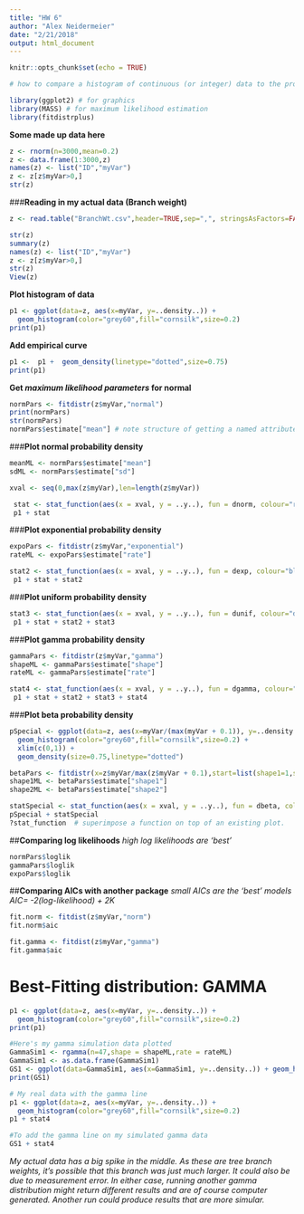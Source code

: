 ```yaml
---
title: "HW 6"
author: "Alex Neidermeier"
date: "2/21/2018"
output: html_document
---
```


```r
knitr::opts_chunk$set(echo = TRUE)
```

```r
# how to compare a histogram of continuous (or integer) data to the probability density functions for different statistical distributions.
```

```r
library(ggplot2) # for graphics
library(MASS) # for maximum likelihood estimation
library(fitdistrplus)
```

**Some made up data here**
```r
z <- rnorm(n=3000,mean=0.2)
z <- data.frame(1:3000,z)
names(z) <- list("ID","myVar")
z <- z[z$myVar>0,]
str(z)

```

###**Reading in my actual data (Branch weight)**
```r
z <- read.table("BranchWt.csv",header=TRUE,sep=",", stringsAsFactors=FALSE)

str(z)
summary(z)
names(z) <- list("ID","myVar")
z <- z[z$myVar>0,]
str(z)
View(z)

```


**Plot histogram of data**

```r
p1 <- ggplot(data=z, aes(x=myVar, y=..density..)) +
  geom_histogram(color="grey60",fill="cornsilk",size=0.2) 
print(p1)
```

**Add empirical curve**
```r
p1 <-  p1 +  geom_density(linetype="dotted",size=0.75)
print(p1)
```

**Get _maximum likelihood parameters_ for normal**
```r
normPars <- fitdistr(z$myVar,"normal")
print(normPars)
str(normPars)
normPars$estimate["mean"] # note structure of getting a named attribute
```

###**Plot normal probability density**
```r
meanML <- normPars$estimate["mean"]
sdML <- normPars$estimate["sd"]

xval <- seq(0,max(z$myVar),len=length(z$myVar))

 stat <- stat_function(aes(x = xval, y = ..y..), fun = dnorm, colour="red", n = length(z$myVar), args = list(mean = meanML, sd = sdML))
 p1 + stat
```

###**Plot exponential probability density**
```r
expoPars <- fitdistr(z$myVar,"exponential")
rateML <- expoPars$estimate["rate"]

stat2 <- stat_function(aes(x = xval, y = ..y..), fun = dexp, colour="blue", n = length(z$myVar), args = list(rate=rateML))
 p1 + stat + stat2
```

###**Plot uniform probability density**
```r
stat3 <- stat_function(aes(x = xval, y = ..y..), fun = dunif, colour="darkgreen", n = length(z$myVar), args = list(min=min(z$myVar), max=max(z$myVar)))
 p1 + stat + stat2 + stat3
```

###**Plot gamma probability density**
```r
gammaPars <- fitdistr(z$myVar,"gamma")
shapeML <- gammaPars$estimate["shape"]
rateML <- gammaPars$estimate["rate"]

stat4 <- stat_function(aes(x = xval, y = ..y..), fun = dgamma, colour="purple", n = length(z$myVar), args = list(shape=shapeML, rate=rateML))
 p1 + stat + stat2 + stat3 + stat4
```


###**Plot beta probability density**
```r
pSpecial <- ggplot(data=z, aes(x=myVar/(max(myVar + 0.1)), y=..density..)) +
  geom_histogram(color="grey60",fill="cornsilk",size=0.2) + 
  xlim(c(0,1)) +
  geom_density(size=0.75,linetype="dotted")

betaPars <- fitdistr(x=z$myVar/max(z$myVar + 0.1),start=list(shape1=1,shape2=2),"beta")
shape1ML <- betaPars$estimate["shape1"]
shape2ML <- betaPars$estimate["shape2"]

statSpecial <- stat_function(aes(x = xval, y = ..y..), fun = dbeta, colour="orchid", n = length(z$myVar), args = list(shape1=shape1ML,shape2=shape2ML))
pSpecial + statSpecial
?stat_function  # superimpose a function on top of an existing plot.
```

##**Comparing log likelihoods**
*high log likelihoods are 'best'*
```r
normPars$loglik 
gammaPars$loglik
expoPars$loglik

```


##**Comparing AICs with another package**
*small AICs are the 'best' models*
*AIC= -2(log-likelihood) + 2K*
```r
fit.norm <- fitdist(z$myVar,"norm")
fit.norm$aic

fit.gamma <- fitdist(z$myVar,"gamma")
fit.gamma$aic

```

# Best-Fitting distribution: GAMMA 
```r
p1 <- ggplot(data=z, aes(x=myVar, y=..density..)) +
  geom_histogram(color="grey60",fill="cornsilk",size=0.2) 
print(p1)

#Here's my gamma simulation data plotted
GammaSim1 <- rgamma(n=47,shape = shapeML,rate = rateML)
GammaSim1 <- as.data.frame(GammaSim1)
GS1 <- ggplot(data=GammaSim1, aes(x=GammaSim1, y=..density..)) + geom_histogram(color="grey60",fill="cornsilk",size=0.2) 
print(GS1)

# My real data with the gamma line
p1 <- ggplot(data=z, aes(x=myVar, y=..density..)) +
  geom_histogram(color="grey60",fill="cornsilk",size=0.2) 
p1 + stat4

#To add the gamma line on my simulated gamma data
GS1 + stat4

```

*My actual data has a big spike in the middle.  As these are tree branch weights, it's possible that this branch was just much larger.  It could also be due to measurement error.  In either case, running another gamma distribution might return different results and are of course computer generated.  Another run could produce results that are more simular.*



